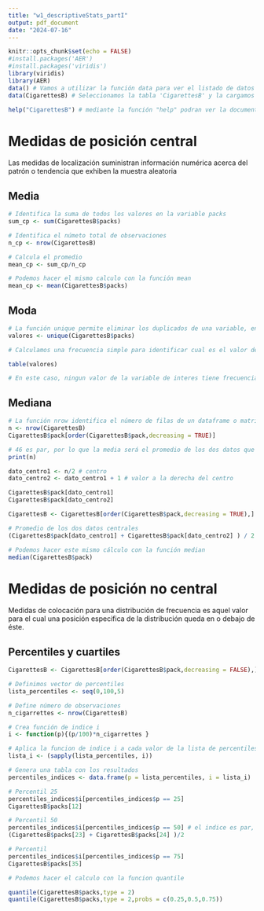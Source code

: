 ---
title: "w1_descriptiveStats_partI"
output: pdf_document
date: "2024-07-16"
---

```{r setup, include=FALSE}
knitr::opts_chunk$set(echo = FALSE)
#install.packages('AER')
#install.packages('viridis')
library(viridis)
library(AER)
data() # Vamos a utilizar la función data para ver el listado de datos pre cargados en R
data(CigarettesB) # Seleccionamos la tabla 'CigarettesB' y la cargamos en el ambiente

help("CigarettesB") # mediante la función "help" podran ver la documentación de la tabla de datos. Help tambien puede aplicarse a otros elementos en R, desde paquetes, hasta funciones.

```
# Medidas de posición central
Las medidas de  localización suministran información numérica acerca del patrón o tendencia que exhiben la muestra aleatoria

## Media
```{r , echo=TRUE}
# Identifica la suma de todos los valores en la variable packs
sum_cp <- sum(CigarettesB$packs)

# Identifica el númeto total de observaciones
n_cp <- nrow(CigarettesB) 

# Calcula el promedio
mean_cp <- sum_cp/n_cp 

# Podemos hacer el mismo calculo con la función mean
mean_cp <- mean(CigarettesB$packs)
```

## Moda
```{r , echo=TRUE}
# La función unique permite eliminar los duplicados de una variable, en este caso esto nos permite identificar los valores que se repiten (y no).
valores <- unique(CigarettesB$packs) 

# Calculamos una frecuencia simple para identificar cual es el valor de packs que se repite mas o, en otras palabras, que tiene mayor frecuencia.

table(valores)

# En este caso, ningun valor de la variable de interes tiene frecuencia mayor a 1. En este caso la variable no tiene moda.
```
## Mediana

```{r , echo=TRUE}
# La función nrow identifica el número de filas de un dataframe o matriz. En este caso el número de filas corresponde al número de observacines.
n <- nrow(CigarettesB) 
CigarettesB$pack[order(CigarettesB$pack,decreasing = TRUE)]

# 46 es par, por lo que la media será el promedio de los dos datos que ocupan la posición central
print(n) 

dato_centro1 <- n/2 # centro
dato_centro2 <- dato_centro1 + 1 # valor a la derecha del centro

CigarettesB$pack[dato_centro1]
CigarettesB$pack[dato_centro2]

CigarettesB <- CigarettesB[order(CigarettesB$pack,decreasing = TRUE),]

# Promedio de los dos datos centrales
(CigarettesB$pack[dato_centro1] + CigarettesB$pack[dato_centro2] ) / 2

# Podemos hacer este mismo cálculo con la función median
median(CigarettesB$pack) 
```

# Medidas de posición no central
Medidas de colocación para una distribución de frecuencia es aquel valor para el cual una posición especifica de la distribución queda en o debajo de éste.

## Percentiles y cuartiles
```{r , echo=TRUE}

CigarettesB <- CigarettesB[order(CigarettesB$pack,decreasing = FALSE),]

# Definimos vector de percentiles
lista_percentiles <- seq(0,100,5)

# Define número de observaciones
n_cigarrettes <- nrow(CigarettesB)

# Crea función de indice i
i <- function(p){(p/100)*n_cigarrettes }

# Aplica la funcion de indice i a cada valor de la lista de percentiles
lista_i <- (sapply(lista_percentiles, i))

# Genera una tabla con los resultados
percentiles_indices <- data.frame(p = lista_percentiles, i = lista_i)

# Percentil 25
percentiles_indices$i[percentiles_indices$p == 25]
CigarettesB$packs[12]

# Percentil 50
percentiles_indices$i[percentiles_indices$p == 50] # el indice es par, debemos promediar
(CigarettesB$packs[23] + CigarettesB$packs[24] )/2

# Percentil 
percentiles_indices$i[percentiles_indices$p == 75]
CigarettesB$packs[35] 

# Podemos hacer el calculo con la funcion quantile

quantile(CigarettesB$packs,type = 2)
quantile(CigarettesB$packs,type = 2,probs = c(0.25,0.5,0.75))

```



